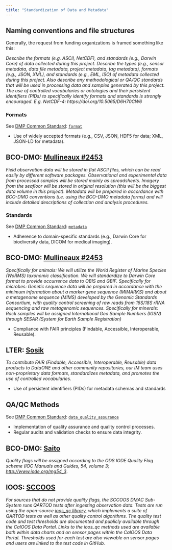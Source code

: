 ```yaml
---
title: "Standardization of Data and Metadata"
---
```


## Naming conventions and file structures

Generally, the request from funding organizations is framed something like this:

*Describe the formats (e.g. ASCII, NetCDF), and standards (e.g., Darwin Core) of data collected during this project. Describe the types (e.g., sensor metadata, data file metadata, project metadata, tag metadata), formats (e.g., JSON, XML), and standards (e.g., EML, ISO) of metadata collected during this project. Also describe any methodological or QA/QC standards that will be used in processing data and samples generated by this project. The use of controlled vocabularies or ontologies and their persistent identifiers (PIDs) to specifically identify formats and standards is strongly encouraged. E.g. NetCDF-4: https://doi.org/10.5065/D6H70CW6 *

### Formats

See [DMP Common Standard](https://github.com/RDA-DMP-Common/RDA-DMP-Common-Standard#dmp_table): [`format`](https://github.com/RDA-DMP-Common/RDA-DMP-Common-Standard#distribution_format)

-   Use of widely accepted formats (e.g., CSV, JSON, HDF5 for data; XML, JSON-LD for metadata).

::: {.callout-note}
## BCO-DMO: [Mullineaux #2453](../references_resources/works_cited.qmd){target="_blank"}
*Field observation data will be stored in flat ASCII files, which can be read easily by different software packages. Observational and experimental data from processed samples will be stored mainly as spreadsheets. Imagery from the seafloor will be stored in original resolution (this will be the biggest data volume in this project). Metadata will be prepared in accordance with BCO-DMO conventions (i.e. using the BCO-DMO metadata forms) and will include detailed descriptions of collection and analysis procedures.*
:::

### Standards

See [DMP Common Standard](https://github.com/RDA-DMP-Common/RDA-DMP-Common-Standard#dmp_table): [`metadata`](https://github.com/RDA-DMP-Common/RDA-DMP-Common-Standard#metadata_table)

-  Adherence to domain-specific standards (e.g., Darwin Core for biodiversity data, DICOM for medical imaging).

::: {.callout-note}
## BCO-DMO: [Mullineaux #2453](../references_resources/works_cited.qmd){target="_blank"}
*Specifically for animals: We will utilize the World Register of Marine Species (WoRMS) taxonomic classification. We will standardize to Darwin Core format to provide occurrence data to OBIS and GBIF. Specifically for microbes: Genetic sequence data will be prepared in accordance with the minimum information about a marker gene sequence (MIMARKS) and about a metagenome sequence (MIMS) developed by the Genomic Standards Consortium, with quality control screening of raw reads from 16S/18S rRNA sequencing and raw metagenomic sequences. Specifically for minerals: Rock samples will be assigned International Geo Sample Numbers (IGSN) through SESAR (System for Earth Sample Registration)*
:::

-  Compliance with FAIR principles (Findable, Accessible, Interoperable, Reusable).

::: {.callout-note}
## LTER: [Sosik](../references_resources/works_cited.qmd){target="_blank"}
*To contribute FAIR (Findable, Accessible, Interoperable, Reusable) data products to DataONE and other community repositories, our IM team uses non-proprietary data formats, standardizes metadata, and promotes the use of controlled vocabularies.*
:::

-  Use of persistent identifiers (PIDs) for metadata schemas and standards


## QA/QC Methods

See [DMP Common Standard](https://github.com/RDA-DMP-Common/RDA-DMP-Common-Standard#dmp_table): [`data_quality_assurance`](https://github.com/RDA-DMP-Common/RDA-DMP-Common-Standard#dataset_quality_assurance)

-  Implementation of quality assurance and quality control processes.
-  Regular audits and validation checks to ensure data integrity.

::: {.callout-note} 
## BCO-DMO: [Saito](../references_resources/works_cited.qmd){target="_blank"}
*Quality flags will be assigned according to the ODS IODE Quality Flag scheme (IOC Manuals and Guides, 54, volume 3; [http://www.iode.org/mg54_3](http://www.iode.org/mg54_3)*.
:::

::: {.callout-note}
## IOOS: [SCCOOS](../references_resources/works_cited.qmd){target="_blank"}
*For sources that do not provide quality flags, the SCCOOS DMAC Sub-System runs QARTOD tests after ingesting observation data. Tests are run using the open-source [ioos_qc library](https://github.com/ioos/ioos_qc), which implements a suite of QARTOD tests as well as other quality control algorithms. The quality test code and test thresholds are documented and publicly available through the CalOOS Data Portal. Links to the ioos_qc methods used are available both within data charts and on sensor pages within the CalOOS Data Portal. Thresholds used for each test are also viewable on sensor pages and users are linked to the test code in GitHub.*
:::
